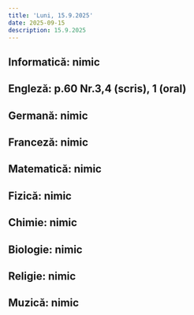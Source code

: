 ```yaml
---
title: 'Luni, 15.9.2025'
date: 2025-09-15
description: 15.9.2025
---
```


## Informatică: nimic

## Engleză: p.60 Nr.3,4 (scris), 1 (oral)

## Germană: nimic

## Franceză: nimic

## Matematică: nimic

## Fizică: nimic

## Chimie: nimic

## Biologie: nimic

## Religie: nimic

## Muzică: nimic
